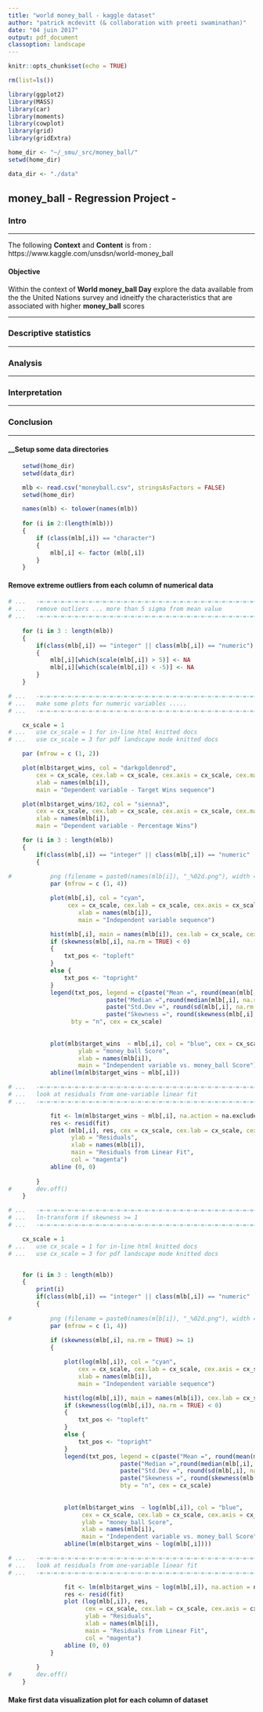 ```yaml
---
title: "world money_ball - kaggle dataset"
author: "patrick mcdevitt (& collaboration with preeti swaminathan)"
date: "04 juin 2017"
output: pdf_document
classoption: landscape
---
```


```r

knitr::opts_chunk$set(echo = TRUE)

rm(list=ls())

library(ggplot2)
library(MASS)
library(car)
library(moments)
library(cowplot)
library(grid)
library(gridExtra)

home_dir <- "~/_smu/_src/money_ball/"
setwd(home_dir)

data_dir <- "./data"

```

## money_ball - Regression Project -


### __Intro__  

*** 
The following __Context__ and __Content__ is from : https://www.kaggle.com/unsdsn/world-money_ball  



#### __Objective__

Within the context of __World money_ball Day__ explore the data available from the the United Nations survey and idneitfy the characteristics that are associated with higher __money_ball__ scores

*** 
### __Descriptive statistics__  

*** 

### __Analysis__  

*** 

### __Interpretation__  

*** 

### __Conclusion__  

*** 


  
  
#### __Setup some data directories  

```r

	setwd(home_dir)
	setwd(data_dir)

	mlb <- read.csv("moneyball.csv", stringsAsFactors = FALSE)
	setwd(home_dir)

	names(mlb) <- tolower(names(mlb))
	
	for (i in 2:(length(mlb)))
	{
		if (class(mlb[,i]) == "character")
		{
			mlb[,i] <- factor (mlb[,i])
		}
	}
```

#### __Remove extreme outliers from each column of numerical data__  

```r

# ...	-=-=-=-=-=-=-=-=-=-=-=-=-=-=-=-=-=-=-=-=-=-=-=-=-=-=-=-=-=-=-=-=-=-=-=-=-
# ...	remove outliers ... more than 5 sigma from mean value
# ...	-=-=-=-=-=-=-=-=-=-=-=-=-=-=-=-=-=-=-=-=-=-=-=-=-=-=-=-=-=-=-=-=-=-=-=-=-
	
	for (i in 3 : length(mlb))
	{
		if(class(mlb[,i]) == "integer" || class(mlb[,i]) == "numeric")
		{
			mlb[,i][which(scale(mlb[,i]) > 5)] <- NA
			mlb[,i][which(scale(mlb[,i]) < -5)] <- NA
		}
	}

```

```r

# ...	-=-=-=-=-=-=-=-=-=-=-=-=-=-=-=-=-=-=-=-=-=-=-=-=-=-=-=-=-=-=-=-=-=-=-=-=-
# ...	make some plots for numeric variables .....
# ...	-=-=-=-=-=-=-=-=-=-=-=-=-=-=-=-=-=-=-=-=-=-=-=-=-=-=-=-=-=-=-=-=-=-=-=-=-

	cx_scale = 1
# ... 	use cx_scale = 1 for in-line html knitted docs
# ...	use cx_scale = 3 for pdf landscape mode knitted docs

	par (mfrow = c (1, 2))

	plot(mlb$target_wins, col = "darkgoldenrod",
		cex = cx_scale, cex.lab = cx_scale, cex.axis = cx_scale, cex.main = cx_scale,
	  	xlab = names(mlb[i]),
	  	main = "Dependent variable - Target Wins sequence")

	plot(mlb$target_wins/162, col = "sienna3",
		cex = cx_scale, cex.lab = cx_scale, cex.axis = cx_scale, cex.main = cx_scale,
	  	xlab = names(mlb[i]),
	  	main = "Dependent variable - Percentage Wins")

	for (i in 3 : length(mlb))
	{
		if(class(mlb[,i]) == "integer" || class(mlb[,i]) == "numeric" || class(mlb[,i]) == "matrix")
		{
				  
#			png (filename = paste0(names(mlb[i]), "_%02d.png"), width = 1800, height = 600)
			par (mfrow = c (1, 4))

			plot(mlb[,i], col = "cyan",
				 cex = cx_scale, cex.lab = cx_scale, cex.axis = cx_scale, cex.main = cx_scale,
				  	xlab = names(mlb[i]),
				  	main = "Independent variable sequence")

			hist(mlb[,i], main = names(mlb[i]), cex.lab = cx_scale, cex.main = cx_scale)
			if (skewness(mlb[,i], na.rm = TRUE) < 0)
			{
				txt_pos <- "topleft"
			}
			else {
				txt_pos <- "topright"
			}
			legend(txt_pos, legend = c(paste("Mean =", round(mean(mlb[,i], na.rm = TRUE), 1)),
                            paste("Median =",round(median(mlb[,i], na.rm = TRUE), 1)),
                            paste("Std.Dev =", round(sd(mlb[,i], na.rm = TRUE), 1)), 
                            paste("Skewness =", round(skewness(mlb[,i], na.rm = TRUE), 1))), 
                  bty = "n", cex = cx_scale)
			
			
			plot(mlb$target_wins  ~ mlb[,i], col = "blue", cex = cx_scale, cex.lab = cx_scale, cex.axis = cx_scale, cex.main = cx_scale,
				 	ylab = "money_ball Score",
				  	xlab = names(mlb[i]),
				  	main = "Independent variable vs. money_ball Score")
			abline(lm(mlb$target_wins ~ mlb[,i]))

# ...	-=-=-=-=-=-=-=-=-=-=-=-=-=-=-=-=-=-=-=-=-=-=-=-=-=-=-=-=-=-=-=-=-=-=-=-=-
# ...	look at residuals from one-variable linear fit			
# ...	-=-=-=-=-=-=-=-=-=-=-=-=-=-=-=-=-=-=-=-=-=-=-=-=-=-=-=-=-=-=-=-=-=-=-=-=-

			fit <- lm(mlb$target_wins ~ mlb[,i], na.action = na.exclude)
			res <- resid(fit)
			plot (mlb[,i], res, cex = cx_scale, cex.lab = cx_scale, cex.axis = cx_scale, cex.main = cx_scale,
				  ylab = "Residuals",
				  xlab = names(mlb[i]),
				  main = "Residuals from Linear Fit",
				  col = "magenta")
			abline (0, 0)
			
		}
#		dev.off()
	}

```


```r

# ...	-=-=-=-=-=-=-=-=-=-=-=-=-=-=-=-=-=-=-=-=-=-=-=-=-=-=-=-=-=-=-=-=-=-=-=-=-
# ...	ln-transform if skewness >= 1
# ...	-=-=-=-=-=-=-=-=-=-=-=-=-=-=-=-=-=-=-=-=-=-=-=-=-=-=-=-=-=-=-=-=-=-=-=-=-

	cx_scale = 1
# ... 	use cx_scale = 1 for in-line html knitted docs
# ...	use cx_scale = 3 for pdf landscape mode knitted docs


	for (i in 3 : length(mlb))
	{
		print(i)
		if(class(mlb[,i]) == "integer" || class(mlb[,i]) == "numeric" || class(mlb[,i]) == "matrix")
		{
				  
#			png (filename = paste0(names(mlb[i]), "_%02d.png"), width = 1800, height = 600)
			par (mfrow = c (1, 4))
			
			if (skewness(mlb[,i], na.rm = TRUE) >= 1)
			{

				plot(log(mlb[,i]), col = "cyan",
					cex = cx_scale, cex.lab = cx_scale, cex.axis = cx_scale, cex.main = cx_scale,
				  	xlab = names(mlb[i]),
				  	main = "Independent variable sequence")

				hist(log(mlb[,i]), main = names(mlb[i]), cex.lab = cx_scale, cex.main = cx_scale)
				if (skewness(log(mlb[,i]), na.rm = TRUE) < 0)
				{
					txt_pos <- "topleft"
				}
				else {
					txt_pos <- "topright"
				}
				legend(txt_pos, legend = c(paste("Mean =", round(mean(mlb[,i], na.rm = TRUE), 1)),
								paste("Median =",round(median(mlb[,i], na.rm = TRUE), 1)),
    	                        paste("Std.Dev =", round(sd(mlb[,i], na.rm = TRUE), 1)), 
    	                        paste("Skewness =", round(skewness(mlb[,i], na.rm = TRUE), 1))), 
    	            			bty = "n", cex = cx_scale)
			
			
				plot(mlb$target_wins  ~ log(mlb[,i]), col = "blue",
					 cex = cx_scale, cex.lab = cx_scale, cex.axis = cx_scale, cex.main = cx_scale,
				 	 ylab = "money_ball Score",
				  	 xlab = names(mlb[i]),
				  	 main = "Independent variable vs. money_ball Score")
				abline(lm(mlb$target_wins ~ log(mlb[,i])))

# ...	-=-=-=-=-=-=-=-=-=-=-=-=-=-=-=-=-=-=-=-=-=-=-=-=-=-=-=-=-=-=-=-=-=-=-=-=-
# ...	look at residuals from one-variable linear fit			
# ...	-=-=-=-=-=-=-=-=-=-=-=-=-=-=-=-=-=-=-=-=-=-=-=-=-=-=-=-=-=-=-=-=-=-=-=-=-

				fit <- lm(mlb$target_wins ~ log(mlb[,i]), na.action = na.exclude)
				res <- resid(fit)
				plot (log(mlb[,i]), res,
					  cex = cx_scale, cex.lab = cx_scale, cex.axis = cx_scale, cex.main = cx_scale,
					  ylab = "Residuals",
					  xlab = names(mlb[i]),
					  main = "Residuals from Linear Fit",
					  col = "magenta")
				abline (0, 0)
			}
			
		}
#		dev.off()
	}

```
#### __Make first data visualization plot for each column of dataset__  
